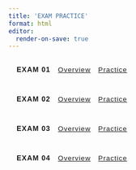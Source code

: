 ```yaml
---
title: 'EXAM PRACTICE'
format: html
editor:
  render-on-save: true
---
```


<style>
    /* General styles */
    body {
        font-family: Arial, sans-serif;
    }
    h1 {
        text-align: center;
        margin-bottom: 1.5rem;
        letter-spacing: 1px;
    }
    .exam-list {
        list-style: none;
        padding: 0;
        display: flex;
        flex-direction: column;
        gap: 10px;
    }
    .exam-item {
        padding: 1rem;
        border-radius: 5px;
        font-weight: bold;
        font-family: Arial, sans-serif;
        letter-spacing: 1px;
        text-transform: uppercase;
        transition: background-color 0.3s, color 0.3s;
    }
    .exam-link {
        font-size: 0.85rem;
        font-weight: normal;
        text-transform: none;
        margin-left: 10px;
        color: inherit;
        transition: color 0.3s;
    }

    /* Light mode styling */
    body.quarto-light h1 {
        color: #2c3e50;
    }
    body.quarto-light .exam-item {
        background-color: #f2f2f2;
        color: #2c3e50;
    }
    body.quarto-light .exam-item:hover {
        background-color: #e0e0e0;
    }
    body.quarto-light .exam-link {
        color: #2c3e50;
    }
    body.quarto-light .exam-link:hover {
        color: #2980b9;
    }

    /* Dark mode styling */
    body.quarto-dark h1 {
        color: #d1d5db;
    }
    body.quarto-dark .exam-item {
        background-color: #2d2d2d;
        color: #d1d5db;
    }
    body.quarto-dark .exam-item:hover {
        background-color: #3a3a3a;
    }
    body.quarto-dark .exam-link {
        color: #d1d5db;
    }
    body.quarto-dark .exam-link:hover {
        color: #4dabf7;
    }
</style>

<ul class="exam-list">
    <li class="exam-item">
        <strong>EXAM 01</strong>
        <a href="./exam01/overview.html" class="exam-link">Overview</a> 
        <a href="./exam01/practice.html" class="exam-link">Practice</a>
    </li>
    <li class="exam-item">
        <strong>EXAM 02</strong>
        <a href="./exam02/overview.html" class="exam-link">Overview</a> 
        <a href="./exam02/practice.html" class="exam-link">Practice</a>
    </li>
    <li class="exam-item">
        <strong>EXAM 03</strong>
        <a href="./exam03/overview.html" class="exam-link">Overview</a> 
        <a href="./exam03/practice.html" class="exam-link">Practice</a>
    </li>
    <li class="exam-item">
        <strong>EXAM 04</strong>
        <a href="./exam04/overview.html" class="exam-link">Overview</a> 
        <a href="./exam04/practice.html" class="exam-link">Practice</a>
    </li>
</ul>
